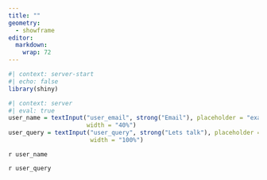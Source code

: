 ```yaml
---
title: ""
geometry:
  - showframe
editor: 
  markdown: 
    wrap: 72
---
```


```r
#| context: server-start
#| echo: false
library(shiny)
```

```r
#| context: server
#| eval: true
user_name = textInput("user_email", strong("Email"), placeholder = "example@gmail.com",
                      width = "40%")
user_query = textInput("user_query", strong("Lets talk"), placeholder = "start typing ...",
                       width = "100%")
```

::: rows
::: {.row width="10%"}
`r user_name`
:::
::: {.row width="40%"}
`r user_query`
:::
:::

